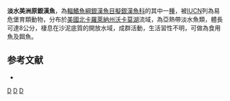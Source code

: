 {{Speciesbox 
| status = VU
| status_system = IUCN3.1
| taxon = Menidia extensa
| authority =  [[Hubbs|Hubbs]] & [[Raney|Raney]], 1946
| synonyms = 
}}
'''淡水美洲原銀漢魚'''，為[[輻鰭魚綱|輻鰭魚綱]][[銀漢魚目|銀漢魚目]][[擬銀漢魚科|擬銀漢魚科]]的其中一[[種|種]]，被[[IUCN|IUCN]]列為易危堡育類動物，分布於[[美國|美國]][[北卡羅萊納州|北卡羅萊納州]][[沃卡莫湖|沃卡莫湖]]流域，為亞熱帶淡水魚類，體長可達8公分，棲息在沙泥底質的開放水域，成群活動，生活習性不明，可做為食用魚及餌魚。

==参考文献==
*{{FishBase_species|genus=Menidia|species=extensa|year=2016|month=3}}

{{Taxonbar|from=Q6412583}}

[[Category:食用魚|D]]
[[Category:美洲原銀漢魚屬|D]]
[[Category:1946年描述的鱼类|D]]